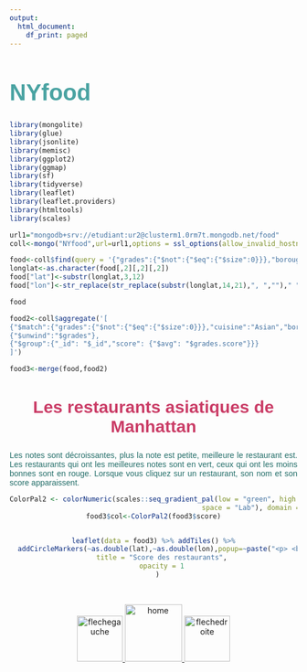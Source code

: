 ```yaml
---
output:
  html_document:
    df_print: paged
---
```

<style>
h2 {
  color: #CA3C66;
  font-family: arial, sans-serif; 
  font-size: 30px;
  text-align: center;
}

h1 {
  color: #4AA3A2;
  font-family: arial, sans-serif; 
  font-size: 40px  ;
  font-weight: bold;
  
}

p {
  color: #226D68;
  font-family: arial, sans-serif;
  font-size: 14px;
  text-align: justify;
}

</style>

# NYfood



```r
library(mongolite)
library(glue)
library(jsonlite)
library(memisc)
library(ggplot2)
library(ggmap)
library(sf)
library(tidyverse)
library(leaflet)
library(leaflet.providers)
library(htmltools)
library(scales)
```

```r
url1="mongodb+srv://etudiant:ur2@clusterm1.0rm7t.mongodb.net/food"
coll<-mongo("NYfood",url=url1,options = ssl_options(allow_invalid_hostname=TRUE, weak_cert_validation=TRUE))
```


```r
food<-coll$find(query = '{"grades":{"$not":{"$eq":{"$size":0}}},"borough":"Manhattan","cuisine":"Asian","grades.grade":{"$not":{"$eq":"Not Yet Graded"}}}',fields='{"address":true,"name":true}')
longlat<-as.character(food[,2][,2][,2])
food["lat"]<-substr(longlat,3,12)
food["lon"]<-str_replace(str_replace(substr(longlat,14,21),", ","")," ","")

food
```

```r
food2<-coll$aggregate('[
{"$match":{"grades":{"$not":{"$eq":{"$size":0}}},"cuisine":"Asian","borough":"Manhattan","grades.grade":{"$not":{"$eq":"Not Yet Graded"}}}},
{"$unwind":"$grades"},
{"$group":{"_id": "$_id","score": {"$avg": "$grades.score"}}}
]')

food3<-merge(food,food2)
```





## Les restaurants asiatiques de Manhattan 

Les notes sont décroissantes, plus la note est petite, meilleure le restaurant est. Les restaurants qui ont les meilleures notes sont en vert, ceux qui ont les moins bonnes sont en rouge. 
Lorsque vous cliquez sur un restaurant, son nom et son score apparaissent.

<center>

```r

ColorPal2 <- colorNumeric(scales::seq_gradient_pal(low = "green", high = "red", 
                                               space = "Lab"), domain = c(0,40))
food3$col<-ColorPal2(food3$score)


leaflet(data = food3) %>% addTiles() %>%
  addCircleMarkers(~as.double(lat),~as.double(lon),popup=~paste("<p> <b>Nom :</b>", name,"</p>","<p> <b>Note : </b>", score,"</p>"  ),color=~col) %>% setView(lng = food3$lat[1], lat = food3$lon[1], zoom = 12)%>% addLegend("bottomright", pal=ColorPal2,values=~score,
    title = "Score des restaurants",
    opacity = 1
  )
```

</center>

</br>

<center>
<a href="../Python/graphe.html" title="lien vers page2">
<img src="../flechegauche.jpg" alt="flechegauche" height="80"/>
</a>
<a href= "../index.html" title="lien vers home">
<img src="../home.png" alt="home" height="100"/>
</a>
<a href="Partie3.html" title="lien vers page1">
<img src="../flechedroite.jpg" alt="flechedroite" height="80"/>
</a>
</center>




















